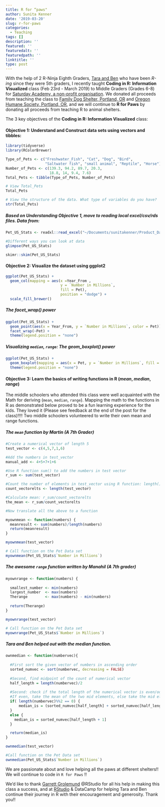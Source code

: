 ```yaml
---
title: R for “paws"
author: Sunita Kenner
date: '2019-03-20'
slug: r-for-paws
categories:
  - Teaching
tags: []
description: ''
featured: ''
featuredalt: ''
featuredpath: ''
linktitle: ''
type: post
---
```


With the help of 2 R-Ninja Eighth Graders, [Tara and Ben](https://benaracreations2015.shinyapps.io/gr5project/) who have been *R-ing* since they were 5th graders, I recently taught **Coding in R: Information Visualized** class (Feb 23rd - March 2019) to Middle Graders (Grades 6-8) for [Saturday Academy, a non-profit organisation](https://www.saturdayacademy.org/). We donated all proceeds from teaching the class to [Family Dog Shelter, Portland, OR](https://www.familydogsnewlife.org/) and [Oregon Humane Society, Portland, OR](https://www.oregonhumane.org/), and we will continue to **R for Paws** by donating all proceeds from teaching R to animal shelters.

The 3 key objectives of the **Coding in R: Information Visualized** class:

#### Objective 1: Understand and Construct data sets using vectors and tibbles: 

```r
library(tidyverse)
library(RColorBrewer)

```

```r
Type_of_Pets <- c("Freshwater_Fish", "Cat", "Dog", "Bird", 
                  "Saltwater fish", "small animal", "Reptile", "Horse") 
Number_of_Pets <- c(139.3, 94.2, 89.7, 20.3, 
                    18.8, 14, 9.4, 7.6)
Total_Pets <- tibble(Type_of_Pets, Number_of_Pets)

# View Total_Pets
Total_Pets

# View the structure of the data. What type of variables do you have?
str(Total_Pets)

```

##### Based on Understanding Objective 1, move to reading local excel/csv/rds files.  Data from:
```r
Pet_US_Stats <- readxl::read_excel("~/Documents/sunitakenner/Product_Data/Day2_Pet_Data.xlsx")

#Different ways you can look at data
glimpse(Pet_US_Stats)

skimr::skim(Pet_US_Stats)

```


#### Objective 2: Visualize the dataset using ggplot2

```r

ggplot(Pet_US_Stats) + 
  geom_col(mapping = aes(x =Year_From , 
                         y = `Number in Millions`, 
                         fill = Pet), 
                         position = "dodge") + 
  scale_fill_brewer()

```

##### The facet_wrap() power
```r
ggplot(Pet_US_Stats) + 
  geom_point(aes(x = Year_From, y = `Number in Millions`, color = Pet)) + 
  facet_wrap(~Pet) + 
  theme(legend.position = "none")
```

##### Visualizing `median`, `range`: The geom_boxplot() power
```r
ggplot(Pet_US_Stats) + 
  geom_boxplot(mapping = aes(x = Pet, y = `Number in Millions`, fill = Pet)) +
  theme(legend.position = "none")
```


#### Objective 3: Learn the basics of writing functions in R (*mean*, *median*, *range*)

The middle schoolers who attended this class were well acquainted with the Math for deriving (`mean`, `median`, `range`). Mapping the math to the functions in R as demonstrated below proved to be a fun learning experience for the kids.  They loved it (Please see feedback at the end of the post for the class)!!!! Two middle schoolers volunteered to write their own mean and range functions. 

##### The `mean` function by Martin (*A 7th Grader*)
```r
#Create a numerical vector of length 5
test_vector <- c(4,5,7,1,6)

#Add the numbers in test_vector
manual_add <- 4+5+7+1+6

#Use R function sum() to add the numbers in test vector
r_sum <- sum(test_vector)

#Count the number of elements in test_vector using R function: length()
count_vectorelts <- length(test_vector)

#Calculate mean: r_sum/count_vectorelts
the_mean <- r_sum/count_vectorelts

#Now translate all the above to a function 

myownmean <- function(numbers) {
  meanresult <- sum(numbers)/length(numbers)
  return(meanresult)
}

myownmean(test_vector)

# Call function on the Pet Data set
myownmean(Pet_US_Stats$`Number in Millions`)

```

##### The awesome `range` function written by Manahil (*A 7th grader*)
```r
myownrange <- function(numbers) {
  
  smallest_number <- min(numbers)
  largest_number  <- max(numbers)
  Therange        <- max(numbers) - min(numbers)
  
  return(Therange)
}

myownrange(test_vector)

# Call function on the Pet Data set
myownrange(Pet_US_Stats$`Number in Millions`)

```

##### Tara and Ben helped out with the median function. 

```r
ownmedian <- function(numbervec){
  
  #First sort the given vector of numbers in ascending order
  sorted_numvec <- sort(numbervec, decreasing = FALSE)
  
  #Second, find midpoint of the count of numerical vector
  half_length = length(numbervec)/2
  
  #Second: check if the total length of the numerical vector is even/odd.
  #If even, take the mean of the two mid elements, else take the mid element
  if( length(numbervec)%%2 == 0) {
      median_is = (sorted_numvec[half_length] + sorted_numvec[half_length+1])/2
  }
  else {
    median_is = sorted_numvec[half_length + 1]
  }

  return(median_is)
}

ownmedian(test_vector)

#Call function on the Pet Data set
ownmedian(Pet_US_Stats$`Number in Millions`)
```

We are passionate about and love helping all the paws at different shelters!! We will continue to code in `R for Paws` !!

We'd like to thank [Garrett Grolemund](https://twitter.com/statgarrett?lang=en) @RStudio for all his help in making this class a success, and at [RStudio](https://rstudio.com) & DataCamp for helping Tara and Ben continue their journey in R with their encouragement and generosity.  Thank you!!

